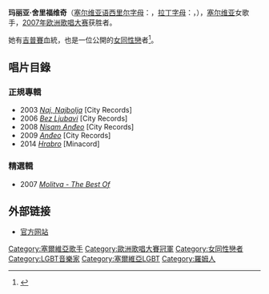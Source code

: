 {{noteTA
|T=zh-tw:瑪莉亞·塞莉佛維克; zh-hk:瑪茢亞·舍茢霍琙嬨; zh-cn:玛丽亚·舍里福维奇; 
|G1=Show
|1=zh-tw:塞莉佛維克; zh-hk:舍茢霍琙嬨; zh-cn:舍里福维奇;
|2=zh-tw:瑪莉亞·; zh-hk:瑪茢亞; zh-cn:玛丽亚;
}}
{{Infobox musical artist  <!-- See Wikipedia:WikiProject Musicians -->
| Name                = 玛丽亚·舍里福维奇
| native_name         = {{lang|sr|Марија Шерифовић}}
| native_name_lang    = sr
| romanized_name      = {{lang|sr|Marija Šerifović}}
| Img                 = Marija Šerifović.jpg
| Img_capt            = 玛丽亚·舍里福维奇 （2009年攝）
| Background          = 女歌手 
| birth_date          = {{Birth date and age|1984|11|14}}
| birth_place         = [[南斯拉夫|南斯拉夫]][[克拉古耶瓦茨|克拉古耶瓦茨]]
| Died                = 
| Origin              = 
| Instrument          = 
| Genre               = [[流行-民謠|流行-民謠]]、[[巴爾幹半島民俗抒情樂|巴爾幹半島民俗抒情樂]]、[[流行音樂|流行]]、[[搖滾樂|搖滾]]、[[民間音樂|民間音樂]]
| Occupation          = [[歌手|歌手]]
| Years_active        = 2003年－
| Label               = {{lang|en|City Records}} <small>（2003年－）</small>
| Associated_acts     = 
| URL                 = [https://web.archive.org/web/20070819092801/http://www.marijaserifovic.net/ www.marijaserifovic.net]
}}
'''玛丽亚·舍里福维奇'''（[[塞尔维亚语|塞尔维亚语]][[西里尔字母|西里尔字母]]：{{lang|sr|Марија Шерифовић}}，[[拉丁字母|拉丁字母]]：{{lang|sr|Marija Šerifović}}，{{bd|1984年|11月14日|catIdx=S}}），[[塞尔维亚|塞尔维亚]]女歌手，[[2007年欧洲歌唱大赛|2007年欧洲歌唱大赛]]获胜者。

她有[[吉普賽人|吉普賽]]血統，也是一位公開的[[女同性戀|女同性戀]]者<ref>{{Cite web|title=Go, Marija! Eurovision's triumphant lesbian Gypsy|url=http://www.theguardian.com/culture/tvandradioblog/2007/may/21/gomarijaeurovisionstriumpha|access-date=2021-06-07|date=2007-05-21|work=the Guardian|language=en|archive-date=2022-01-08|archive-url=https://web.archive.org/web/20220108203811/https://www.theguardian.com/culture/tvandradioblog/2007/may/21/gomarijaeurovisionstriumpha|dead-url=no}}</ref>。

==唱片目錄==

===正規專輯===
* 2003 ''[[Naj,_Najbolja|Naj, Najbolja]]'' [City Records]
* 2006 ''[[Bez_Ljubavi|Bez Ljubavi]]'' [City Records]
* 2008 ''[[Nisam_Anđeo|Nisam Anđeo]]'' [City Records]
* 2009 ''[[Anđeo|Anđeo]]'' [City Records]
* 2014 ''[[Hrabro|Hrabro]]'' [Minacord]

===精選輯===
* 2007 ''[[Molitva_-_The_Best_Of|Molitva - The Best Of]]''

== 外部链接 ==
* [https://web.archive.org/web/20070819092801/http://www.marijaserifovic.net/ 官方网站]

{{欧洲歌唱大赛演唱冠军}}
{{Authority control}}
{{DEFAULTSORT:Serifovic, Marija}}
[[Category:塞爾維亞歌手|Category:塞爾維亞歌手]]
[[Category:歐洲歌唱大賽冠軍|Category:歐洲歌唱大賽冠軍]]
[[Category:女同性戀者|Category:女同性戀者]]
[[Category:LGBT音樂家|Category:LGBT音樂家]]
[[Category:塞爾維亞LGBT|Category:塞爾維亞LGBT]]
[[Category:羅姆人|Category:羅姆人]]
{{Singer-stub}}
{{serbia-bio-stub}}